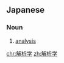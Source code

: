 ==Japanese==
{{ja-kanjitab|かい|せき|がく|yomi=o}}

===Noun===
{{ja-noun|かいせきがく|kyu=解析學}}

# {{lb|ja|mathematics|sort=かいせきがく}} [[analysis]]

[[chr:解析学]]
[[zh:解析学]]